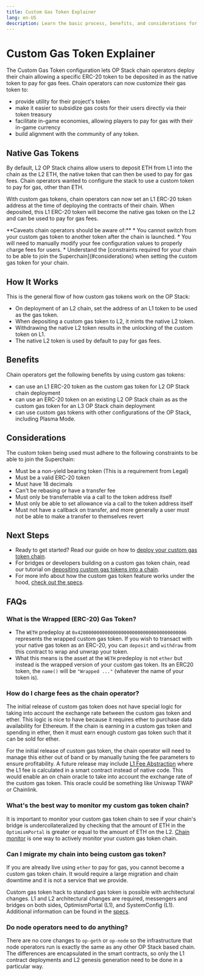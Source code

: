 ```yaml
---
title: Custom Gas Token Explainer
lang: en-US
description: Learn the basic process, benefits, and considerations for running a custom gas token chain.
---
```



# Custom Gas Token Explainer

The Custom Gas Token configuration lets OP Stack chain operators deploy their chain allowing a specific ERC-20 token to be deposited in as the native token to pay for gas fees. Chain operators can now customize their gas token to:

*   provide utility for their project's token
*   make it easier to subsidize gas costs for their users directly via their token treasury
*   facilitate in-game economies, allowing players to pay for gas with their in-game currency
*   build alignment with the community of any token.

## Native Gas Tokens

By default, L2 OP Stack chains allow users to deposit ETH from L1 into the chain as the L2 ETH, the native token that can then be used to pay for gas fees.
Chain operators wanted to configure the stack to use a custom token to pay for gas, other than ETH.

With custom gas tokens, chain operators can now set an L1 ERC-20 token address at the time of deploying the contracts of their chain.
When deposited, this L1 ERC-20 token will become the native gas token on the L2 and can be used to pay for gas fees.

<Callout type="warning">
  **Caveats chain operators should be aware of:**
  *   You cannot switch from your custom gas token to another token after the chain is launched.
  *   You will need to manually modify your fee configuration values to properly charge fees for users.
  *   Understand the [constraints required for your chain to be able to join the Superchain](#considerations) when setting the custom gas token for your chain.
</Callout>

## How It Works

This is the general flow of how custom gas tokens work on the OP Stack:

*   On deployment of an L2 chain, set the address of an L1 token to be used as the gas token.
*   When depositing a custom gas token to L2, it mints the native L2 token.
*   Withdrawing the native L2 token results in the unlocking of the custom token on L1.
*   The native L2 token is used by default to pay for gas fees.

## Benefits

Chain operators get the following benefits by using custom gas tokens:

*   can use an L1 ERC-20 token as the custom gas token for L2 OP Stack chain deployment
*   can use an ERC-20 token on an existing L2 OP Stack chain as as the custom gas token for an L3 OP Stack chain deployment
*   can use custom gas tokens with other configurations of the OP Stack, including Plasma Mode.

## Considerations

The custom token being used must adhere to the following constraints to be able to join the Superchain:

*   Must be a non-yield bearing token (This is a requirement from Legal)
*   Must be a valid ERC-20 token
*   Must have 18 decimals
*   Can't be rebasing or have a transfer fee
*   Must only be transferrable via a call to the token address itself
*   Must only be able to set allowance via a call to the token address itself
*   Must not have a callback on transfer, and more generally a user must not be able to make a transfer to themselves revert

## Next Steps

*   Ready to get started? Read our guide on how to [deploy your custom gas token chain](/builders/chain-operators/management/custom-gas-token).
*   For bridges or developers building on a custom gas token chain, read our tutorial on [depositing custom gas tokens into a chain](/builders/app-developers/tutorials/standard-bridge-custom-token).
*   For more info about how the custom gas token feature works under the hood, [check out the specs](https://specs.optimism.io/protocol/granite/custom-gas-token.html).

## FAQs

### What is the Wrapped (ERC-20) Gas Token?

- The `WETH` predeploy at `0x4200000000000000000000000000000000000006` represents the wrapped custom gas token. If you wish to transact with your native gas token as an ERC-20, you can `deposit` and `withdraw` from this contract to wrap and unwrap your token.
- What this means is the asset at the `WETH` predeploy is not `ether` but instead is the wrapped version of your custom gas token. Its an ERC20 token, the `name()` will be `"Wrapped ..."` (whatever the name of your token is).

### How do I charge fees as the chain operator?

The initial release of custom gas token does not have special logic for taking into account the exchange rate between the custom gas token and ether. This logic is nice to have because it requires ether to purchase data availability for Ethereum. If the chain is earning in a custom gas token and spending in ether, then it must earn enough custom gas token such that it can be sold for ether.

For the initial release of custom gas token, the chain operator will need to manage this either out of band or by manually tuning the fee parameters to ensure profitability. A future release may include [L1 Fee Abstraction](https://github.com/ethereum-optimism/specs/issues/73) where the L1 fee is calculated in a smart contract instead of native code. This would enable an on chain oracle to take into account the exchange rate of the custom gas token. This oracle could be something like Uniswap TWAP or Chainlink.

### What's the best way to monitor my custom gas token chain?
It is important to monitor your custom gas token chain to see if your chain's bridge is undercollateralized by checking that the amount of ETH in the `OptimismPortal` is greater or equal to the amount of ETH on the L2. [Chain monitor](https://github.com/ethereum-optimism/optimism/tree/v1.7.4/packages/chain-mon) is one way to actively monitor your custom gas token chain.

### Can I migrate my chain into being custom gas token?

If you are already live using `ether` to pay for gas, you cannot become a custom gas token chain. It would require a large migration and chain downtime and it is not a service that we provide.

Custom gas token hack to standard gas token is possible with architectural changes. L1 and L2 architectural changes are required, messengers and bridges on both sides, OptimismPortal (L1), and SystemConfig (L1). Additional information can be found in the [specs](https://specs.optimism.io/protocol/granite/custom-gas-token.html).

### Do node operators need to do anything?

There are no core changes to `op-geth` or `op-node` so the infrastructure that node operators run is exactly the same as any other OP Stack based chain. The differences are encapsulated in the smart contracts, so only the L1 contract deployments and L2 genesis generation need to be done in a particular way.
